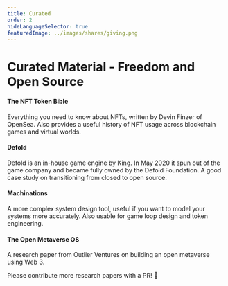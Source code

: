 ```yaml
---
title: Curated
order: 2
hideLanguageSelector: true
featuredImage: ../images/shares/giving.png
---
```


# Curated Material - Freedom and Open Source

<List>

<Link to="https://opensea.io/blog/guides/non-fungible-tokens/">

#### The NFT Token Bible

Everything you need to know about NFTs, written by Devin Finzer of OpenSea. Also provides a useful history of NFT usage across blockchain games and virtual worlds.

</Link>

<Link to="https://defold.com/open/">

#### Defold

Defold is an in-house game engine by King. In May 2020 it spun out of the game company and became fully owned by the Defold Foundation. A good case study on transitioning from closed to open source.

</Link>

<Link to="http://machinations.io/">

#### Machinations

A more complex system design tool, useful if you want to model your systems more accurately. Also usable for game loop design and token engineering.

</Link>

<Link to="https://gateway.pinata.cloud/ipfs/QmNmJcLc9Me7LERSh5shJmkgEeddFzcn4L1pTeMjT5fXqE/OV_Metaverse_OS_V5.pdf">

#### The Open Metaverse OS

A research paper from Outlier Ventures on building an open metaverse using Web 3.

</Link>

</List>

Please contribute more research papers with a PR! 📝